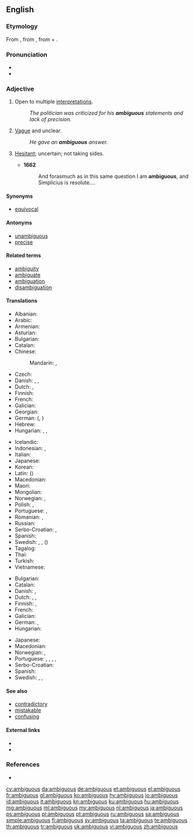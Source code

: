 ==English==

===Etymology===
From {{etyl|la|en}} {{term|ambiguus||lang=la|moving from side to side, of doubtful nature}}, from {{term|lang=la|ambigere||to go about, wander, doubt}}, from {{term|lang=la|ambi-||around, about, on both sides}} + {{term|lang=la|agere||to drive, move}}.

===Pronunciation===
* {{IPA|/æmˈbɪɡjuəs/|lang=en}}
* {{audio|en-us-ambiguous.ogg|Audio (US)|lang=en}}

===Adjective===
{{en-adj}}

# Open to multiple [[interpretation]]s.
#: ''The politician was criticized for his '''ambiguous''' statements and lack of precision.''
# [[vague|Vague]] and unclear.
#: ''He gave an '''ambiguous''' answer.''
# {{context|obsolete|of persons|lang=en}} [[hesitant|Hesitant]]; uncertain; not taking sides.
#* '''1662''' {{w|Thomas Salusbury}}
#*: And forasmuch as in this same question I am '''ambiguous''', and Simplicius is resolute....

====Synonyms====
* [[equivocal]]

====Antonyms====
* [[unambiguous]]
* [[precise]]

====Related terms====
* [[ambiguity]]
* [[ambiguate]]
* [[ambiguation]]
* [[disambiguation]]

====Translations====
{{trans-top|open to multiple interpretations}}
* Albanian: {{t|sq|i dykuptueshëm}}
* Arabic: {{t|ar|غامض|sc=Arab}}
* Armenian: {{t|hy|երկիմաստ|sc=Armn}}
* Asturian: {{t|ast|ambiguu}}
* Bulgarian: {{t+|bg|двусмислен}}
* Catalan: {{t+|ca|ambigu}}
* Chinese:
*: Mandarin: {{t+|cmn|模稜兩可}}, {{t|cmn|模稜两可|tr=móléng liǎngkě}}
* Czech: {{t|cs|mnohoznačný|m}}
* Danish: {{t+|da|tvetydig}}, {{t+|da|flertydig}}, {{t|da|dobbelttydig}}
* Dutch: {{t|nl|dubbelzinnig}}, {{t+|nl|ambigu}}
* Finnish: {{t|fi|tulkinnanvarainen}}
* French: {{t+|fr|ambigu}}
* Galician: {{t|gl|ambiguo}}
* Georgian: {{t|ka|ორაზროვანი}}
* German: {{t+|de|mehrdeutig}} ({{t|de|doppeldeutig}}, {{t|de|zweideutig}})
* Hebrew: {{t-needed|he}}
* Hungarian: {{t-check|hu|többértelmű}}, {{t+check|hu|kétértelmű}}, {{t-check|hu|[[nem]] [[egyértelmű]]}}
{{trans-mid}}
* Icelandic: {{t|is|óskýr}}
* Indonesian: {{t+|id|rancu}}, {{t+|id|kabur}}
* Italian: {{t+|it|ambiguo|m}}
* Japanese: {{t+|ja|曖昧|alt=曖昧な|tr=aimai na|sc=Jpan}}
* Korean: {{t-needed|ko}}
* Latin: ({{t|la|amphibologice}})
* Macedonian: {{t|mk|двосмислен|m}}
* Maori: {{t|mi|rangirua}}
* Mongolian: {{t-needed|mn}}
* Norwegian: {{t|no|flertydig}}, {{t|no|tvetydig}}
* Polish: {{t|pl|wieloznaczny}}, {{t+|pl|dwuznaczny}}
* Portuguese: {{t+|pt|ambíguo}}, {{t+|pt|dúbio}}
* Romanian: {{t+|ro|ambiguu}}, {{t|ro|cu multe sensuri}}
* Russian: {{t+|ru|двусмы́сленный}}
* Serbo-Croatian: {{t+|sh|višeznačan|m}}, {{t+|sh|dvosmislen|m}}
* Spanish: {{t+|es|ambiguo}}
* Swedish: {{t+|sv|tvetydig}}, {{t+|sv|dubbeltydig}}, ({{t+|sv|osäker}})
* Tagalog: {{t|tl|malabo}}
* Thai: {{t|th|คลุมเครือ|tr=klum kreua|sc=Thai}}
* Turkish: {{t+|tr|belirsiz}}
* Vietnamese: {{t-needed|vi}}
{{trans-bottom}}

{{trans-top|vague and unclear}}
* Bulgarian: {{t+|bg|неясен}}
* Catalan: {{t+|ca|ambigu}}
* Danish: {{t|da|dunkel}}, {{t|da|forblommet}}
* Dutch: {{t+|nl|vaag}}, {{t+|nl|onduidelijk}}, {{t+|nl|ambigu}}
* Finnish: {{t+|fi|epäselvä}}, {{t|fi|moniselitteinen}}
* French: {{t+|fr|ambigu|m}}
* Galician: {{t|gl|ambiguo}}
* German: {{t+|de|unklar}}, {{t+|de|vage}}
* Hungarian: {{t+|hu|félreérthető}}
{{trans-mid}}
* Japanese: {{t+|ja|曖昧|alt=曖昧な|tr=aimai na|sc=Jpan}}
* Macedonian: {{t|mk|нејасен|m|tr=néjasen}}
* Norwegian: {{t|no|vag}}, {{t|no|uklar}}
* Portuguese: {{t+|pt|ambíguo}}, {{t+|pt|dúbio}}, {{t+|pt|vago}}, {{t+|pt|indefinido}}, {{t+|pt|impreciso}}
* Serbo-Croatian: {{t+|sh|nejasan|m}}
* Spanish: {{t+|es|ambiguo}}
* Swedish: {{t+|sv|vag}}, {{t+|sv|dunkel}}, {{t+|sv|svävande}}
{{trans-bottom}}

====See also====
* [[contradictory]]
* [[mistakable]]
* [[confusing]]

====External links====
* {{R:Webster 1913}}
* {{R:Century 1911}}

===References===
* {{R:OED2}}

[[cy:ambiguous]]
[[da:ambiguous]]
[[de:ambiguous]]
[[et:ambiguous]]
[[el:ambiguous]]
[[fr:ambiguous]]
[[gl:ambiguous]]
[[ko:ambiguous]]
[[hy:ambiguous]]
[[io:ambiguous]]
[[id:ambiguous]]
[[it:ambiguous]]
[[kn:ambiguous]]
[[ku:ambiguous]]
[[hu:ambiguous]]
[[mg:ambiguous]]
[[ml:ambiguous]]
[[my:ambiguous]]
[[nl:ambiguous]]
[[ja:ambiguous]]
[[ps:ambiguous]]
[[pl:ambiguous]]
[[pt:ambiguous]]
[[ru:ambiguous]]
[[sa:ambiguous]]
[[simple:ambiguous]]
[[fi:ambiguous]]
[[sv:ambiguous]]
[[ta:ambiguous]]
[[te:ambiguous]]
[[th:ambiguous]]
[[tr:ambiguous]]
[[uk:ambiguous]]
[[vi:ambiguous]]
[[zh:ambiguous]]